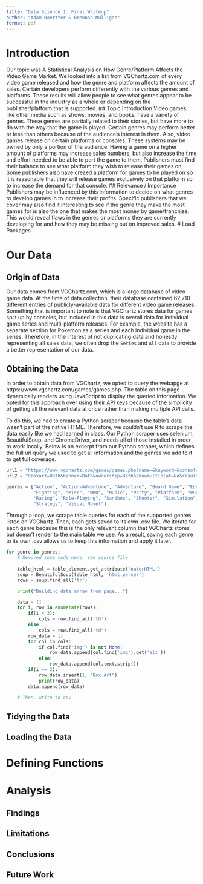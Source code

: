 ```yaml
---
title: "Data Science 1: Final Writeup"
author: "Adam Haertter & Brennan Mulligan"
format: pdf
---
```


# Introduction
Our topic was A Statistical Analysis on How Genre/Platform Affects the Video Game Market. We looked into a list from VGChartz.com of every video game released and how the genre and platform affects the amount of sales. Certain developers perform differently with the various genres and platforms. These results will allow people to see what genres appear to be successful in the industry as a whole or depending on the publisher/platform that is supported.
## Topic Introduction
Video games, like other media such as shows, movies, and books, have a variety of genres. These genres are partially related to their stories, but have more to do with the way that the game is played. Certain genres may perform better or less than others because of the audience's interest in them. Also, video games release on certain platforms or consoles. These systems may be owned by only a portion of the audience. Having a game on a higher amount of platforms may increase sales numbers, but also increase the time and effort needed to be able to port the game to them. Publishers must find their balance to see what platform they wish to release their games on. Some publishers also have creaed a platform for games to be played on so it is reasonable that they will release games exclusively on that platform so to increase the demand for that console.
## Relevance / Importance
Publishers may be influenced by this information to decide on what genres to develop games in to increase their profits. Specific publishers that we cover may also find it interesting to see if the genre they make the most games for is also the one that makes the most money by game/franchise. This would reveal flaws in the genres or platforms they are currently developing for and how they may be missing out on improved sales.
# Load Packages

# Our Data

## Origin of Data

Our data comes from VGChartz.com, which is a large database of video game data. 
At the time of data collection, their database contained 62,710 different entries of publicly-available data for different video game releases. 
Something that is important to note is that VGChartz stores data for games split up by consoles, but included in this data is overall data for individual game series and multi-platform releases. 
For example, the website has a separate section for Pokemon as a series and each individual game in the series. 
Therefore, in the interest of not duplicating data and honestly representing all sales data, we often drop the `Series` and `All` data to provide a better representation of our data.

## Obtaining the Data

In order to obtain data from VGChartz, we opted to query the webapge at https://www.vgchartz.com/games/games.php.
The table on this page dynamically renders using JavaScript to display the queried information. 
We opted for this approach over using their API keys because of the simplicity of getting all the relevant data at once rather than making multiple API calls.

To do this, we had to create a Python scraper because the table's data wasn't part of the native HTML.
Therefore, we couldn't use R to scrape the data easily like we had learned in class.
Our Python scraper uses selenium, BeautifulSoup, and ChromeDriver, and needs all of those installed in order to work locally.
Below is an excerpt from our Python scraper, which defines the full url query we used to get all information and the genres we add to it to get full coverage.

```Python
url1 = "https://www.vgchartz.com/games/games.php?name=&keyword=&console=&region=All&developer=&publisher=&goty_year=&genre="
url2 = "&boxart=Both&banner=Both&ownership=Both&showmultiplat=No&results=10000&order=Sales&showtotalsales=1&showpublisher=1&showvgchartzscore=0&showvgchartzscore=1&shownasales=1&showdeveloper=1&showcriticscore=1&showpalsales=1&showreleasedate=1&showuserscore=1&showjapansales=1&showlastupdate=1&showothersales=1&showshipped=1"

genres = ["Action", "Action-Adventure", "Adventure", "Board Game", "Education", 
          "Fighting", "Misc", "MMO", "Music", "Party", "Platform", "Puzzle", 
          "Racing", "Role-Playing", "Sandbox", "Shooter", "Simulation", "Sports", 
          "Strategy", "Visual Novel"]
```

Through a loop, we scrape table queries for each of the supported genres listed on VGChartz.
Then, each gets saved to its own .csv file.
We iterate for each genre because this is the only relevant column that VGChartz stores but doesn't render to the main table we use.
As a result, saving each genre to its own .csv allows us to keep this information and apply it later.

```Python
for genre in genres:
    # Removed some code here, see source file
  
    table_html = table_element.get_attribute('outerHTML')
    soup = BeautifulSoup(table_html, 'html.parser')
    rows = soup.find_all('tr')

    print("Building data array from page...")

    data = []
    for i, row in enumerate(rows):
        if(i < 3):
            cols = row.find_all('th')
        else:
            cols = row.find_all('td')
        row_data = []
        for col in cols:
            if col.find('img') is not None:
                row_data.append(col.find('img').get('alt'))
            else:
                row_data.append(col.text.strip())
        if(i == 2):            
            row_data.insert(1, "Box Art")
            print(row_data)
        data.append(row_data)
        
    # Then, write to csv
```

## Tidying the Data

## Loading the Data

# Defining Functions

# Analysis

## Findings

## Limitations

## Conclusions

## Future Work
